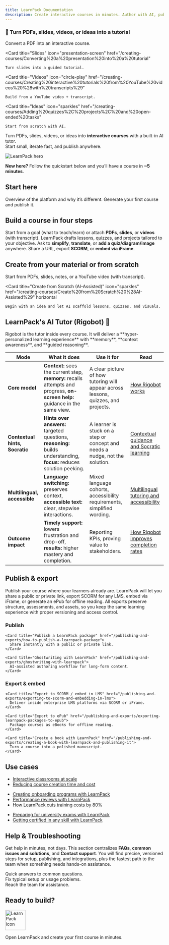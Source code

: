 ```yaml
---
title: LearnPack Documentation
description: Create interactive courses in minutes. Author with AI, publish anywhere, and tutor with Rigobot.
---
```


###  🚀 Turn PDFs, slides, videos, or ideas into a tutorial

<Columns cols={4}>
  <Card
    title="PDFs"
    icon="file-pdf"
    href="/creating-courses/Converting%20a%20PDF%20into%20an%20interactive%20course"
  >
    Convert a PDF into an interactive course.
  </Card>

  <Card
    title="Slides"
    icon="presentation-screen"
    href="/creating-courses/Converting%20a%20presentation%20into%20a%20tutorial"
  >
    Turn slides into a guided tutorial.
  </Card>

  <Card
    title="Videos"
    icon="circle-play"
    href="/creating-courses/Creating%20interactive%20tutorials%20from%20YouTube%20videos%20%28with%20transcripts%29"
  >
    Build from a YouTube video + transcript.
  </Card>

  <Card
    title="Ideas"
    icon="sparkles"
    href="/creating-courses/Adding%20quizzes%2C%20projects%2C%20and%20open-ended%20tasks"
  >
    Start from scratch with AI.
  </Card>
</Columns>

Turn PDFs, slides, videos, or ideas into **interactive courses** with a built-in AI tutor.  
Start small, iterate fast, and publish anywhere.

![LearnPack hero](/images/learnpack1.png)

<Callout type="info">
<strong>New here?</strong> Follow the quickstart below and you’ll have a course in <strong>~5 minutes</strong>.
</Callout>

## Start here

<Cards>
  <Card title="What is LearnPack" href="/intro/what-is-learnpack" icon="sparkles">
    Overview of the platform and why it’s different.
  </Card>
  <Card title="Quickstart (5 min)" href="/essentials/Quickstart:%20Create%20your%20first%20course%20in%205%20minutes" icon="rocket">
    Generate your first course and publish it.
  </Card>
  <Card title="Key Features & Benefits" href="/intro/key-features-benefits" icon="trophy" />
  <Card title="LearnPack vs Competition" href="/intro/vs-competition" icon="scale-balanced" />
</Cards>

## Build a course in four steps

<Steps>
  <Step title="Describe or upload">
    Start from a goal <span style={{color:"#4F46E5"}}>(what to teach/learn)</span> or attach <b>PDFs</b>, <b>slides</b>, or <b>videos</b> (with transcript).
  </Step>
  <Step title="Generate the course">
    LearnPack drafts lessons, quizzes, and projects tailored to your objective.
  </Step>
  <Step title="Refine with AI">
    Ask to <b>simplify</b>, <b>translate</b>, or <b>add a quiz/diagram/image</b> anywhere.
  </Step>
  <Step title="Publish anywhere">
    Share a URL, export <b>SCORM</b>, or <b>embed via iFrame</b>.
  </Step>
</Steps>

## Create from your material or from scratch

<Columns cols={2}>
  <Card
    title="Create from Existing Material"
    icon="folder-open"
    href="/creating-courses/Create%20from%20Existing%20Material"
    horizontal
  >
    Start from PDFs, slides, notes, or a YouTube video (with transcript).
  </Card>

  <Card
    title="Create from Scratch (AI-Assisted)"
    icon="sparkles"
    href="/creating-courses/Create%20from%20Scratch%20%28AI-Assisted%29"
    horizontal
  >
    Begin with an idea and let AI scaffold lessons, quizzes, and visuals.
  </Card>
</Columns>

## LearnPack's AI Tutor (Rigobot) 🤖

<Callout type="info">
Rigobot is the tutor inside every course. It will deliver a **hyper-personalized learning experience** with **memory**, **context awareness**, and **guided reasoning**.
</Callout>

| Mode | What it does | Use it for | Read |
|---|---|---|---|
| **Core model** | **Context:** sees the current step, **memory:** recalls attempts and progress, **on-screen help:** guidance in the same view. | A clear picture of how tutoring will appear across lessons, quizzes, and projects. | [How Rigobot works](/rigobot/how-rigobot-works) |
| **Contextual hints, Socratic** | **Hints over answers:** targeted questions, **reasoning:** builds understanding, **focus:** reduces solution peeking. | A learner is stuck on a step or concept and needs a nudge, not the solution. | [Contextual guidance and Socratic learning](/rigobot/contextual-guidance-and-socratic-learning) |
| **Multilingual, accessible** | **Language switching:** preserves context, **accessible text:** clear, stepwise interactions. | Mixed language cohorts, accessibility requirements, simplified wording. | [Multilingual tutoring and accessibility](/rigobot/multilingual-tutoring-and-accessibility) |
| **Outcome impact** | **Timely support:** lowers frustration and drop-off, **results:** higher mastery and completion. | Reporting KPIs, proving value to stakeholders. | [How Rigobot improves completion rates](/rigobot/how-rigobot-improves-completion-rates) |

## Publish & export

Publish your course where your learners already are. LearnPack will let you share a public or private link, export SCORM for any LMS, embed via iFrame, or generate an ePub for offline reading. All exports preserve structure, assessments, and assets, so you keep the same learning experience with proper versioning and access control.
<Columns cols={2}>

  <div>
    <h3>Publish</h3>

    <Card title="Publish a LearnPack package" href="/publishing-and-exports/how-to-publish-a-learnpack-package">
      Share instantly with a public or private link.
    </Card>

    <Card title="Ghostwriting with LearnPack" href="/publishing-and-exports/ghostwriting-with-learnpack">
      AI-assisted authoring workflow for long-form content.
    </Card>
  </div>

  <div>
    <h3>Export & embed</h3>

    <Card title="Export to SCORM / embed in LMS" href="/publishing-and-exports/exporting-to-scorm-and-embedding-in-lms">
      Deliver inside enterprise LMS platforms via SCORM or iFrame.
    </Card>

    <Card title="Export to ePub" href="/publishing-and-exports/exporting-learnpack-packages-to-epub">
      Package courses as eBooks for offline reading.
    </Card>

    <Card title="Create a book with LearnPack" href="/publishing-and-exports/creating-a-book-with-learnpack-and-publishing-it">
      Turn a course into a polished manuscript.
    </Card>
  </div>

</Columns>

## Use cases

<Tabs>
  <Tab title="Teachers & Trainers">
    <ul>
      <li><a href="/use-cases/interactive-classrooms-at-scale">Interactive classrooms at scale</a></li>
      <li><a href="/use-cases/reducing-course-creation-time-and-cost">Reducing course creation time and cost</a></li>
    </ul>
  </Tab>

  <Tab title="Companies (HR & Training)">
    <ul>
      <li><a href="/use-cases/creating-onboarding-programs-with-learnpack">Creating onboarding programs with LearnPack</a></li>
      <li><a href="/use-cases/performance-reviews-with-learnpack">Performance reviews with LearnPack</a></li>
      <li><a href="/use-cases/how-learnpack-cuts-training-costs-by-80%25">How LearnPack cuts training costs by 80%</a></li>
    </ul>
  </Tab>

  <Tab title="Students">
    <ul>
      <li><a href="/use-cases/preparing-for-university-exams-with-learnpack">Preparing for university exams with LearnPack</a></li>
      <li><a href="/use-cases/getting-certified-in-any-skill-with-learnpack">Getting certified in any skill with LearnPack</a></li>
    </ul>
  </Tab>
</Tabs>

## Help & Troubleshooting

Get help in minutes, not days. This section centralizes **FAQs**, **common issues and solutions**, and **Contact support**. You will find precise, versioned steps for setup, publishing, and integrations, plus the fastest path to the team when something needs hands-on assistance.

<Columns cols={3}>
  <div>
    <Card title="FAQs" href="/help/FAQs">
      Quick answers to common questions.
    </Card>
  </div>

  <div>
    <Card title="Common issues and solutions" href="/help/common-issues-and-solutions">
      Fix typical setup or usage problems.
    </Card>
  </div>

  <div>
    <Card title="Contact support" href="/help/Contact%20support">
      Reach the team for assistance.
    </Card>
  </div>
</Columns>


## Ready to build?

<Card href="https://learnpack.co" title="Start now" icon="rocket">
  <div style={{display:'grid', placeItems:'center', padding:'16px 0'}}>
    <img
      src="/images/learnpack-icon.png"
      alt="LearnPack icon"
      width="64"
      height="64"
      style={{display:'block', width:64, height:64, borderRadius:12}}
    />
    <p style={{marginTop:12, textAlign:'center'}}>
      Open LearnPack and create your first course in minutes.
    </p>
  </div>
</Card>
